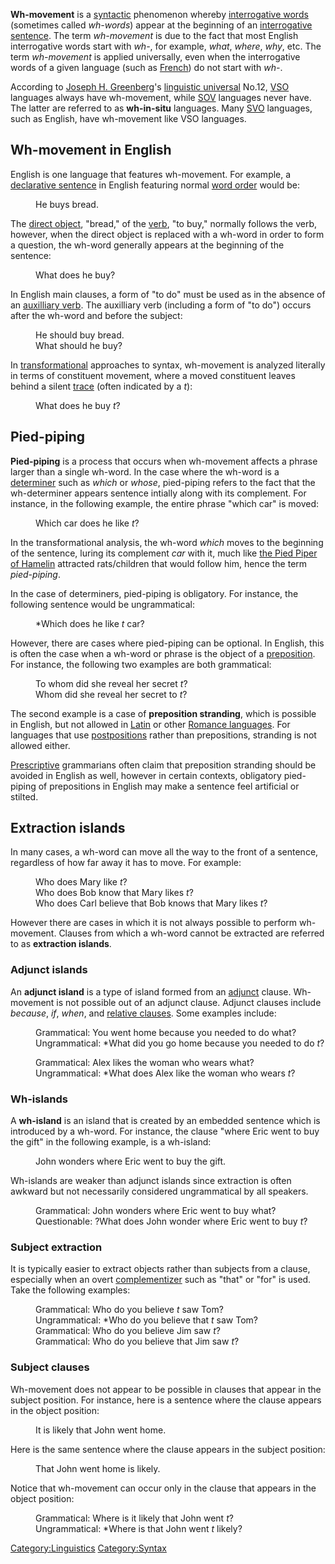 '''Wh-movement''' is a [[syntactic]] phenomenon whereby [[interrogative word]]s (sometimes called ''wh-words'') appear at the beginning of an [[interrogative sentence]].  The term ''wh-movement'' is due to the fact that most English interrogative words start with ''wh-'', for example, ''what'', ''where'', ''why'', etc.  The term ''wh-movement'' is applied universally, even when the interrogative words of a given language (such as [[French language|French]]) do not start with ''wh-''.

According to [[Joseph H. Greenberg]]'s [[linguistic universal]] No.12, [[Verb Subject Object|VSO]] languages always have wh-movement, while [[Subject Object Verb|SOV]] languages never have.  The latter are referred to as '''wh-in-situ''' languages.  Many [[Subject Verb Object|SVO]] languages, such as English, have wh-movement like VSO languages.

==Wh-movement in English==
English is one language that features wh-movement.  For example, a [[declarative sentence]] in English featuring normal [[word order]] would be:
: He buys bread.
The [[direct object]], "bread," of the [[verb]], "to buy," normally follows the verb, however, when the direct object is replaced with a wh-word in order to form a question, the wh-word generally appears at the beginning of the sentence:
: What does he buy?

In English main clauses, a form of "to do" must be used as in the absence of an [[auxilliary verb]].  The auxilliary verb (including a form of "to do") occurs after the wh-word and before the subject:
: He should buy bread.
: What should he buy?

In [[transformational grammar|transformational]] approaches to syntax, wh-movement is analyzed literally in terms of constituent movement, where a moved constituent leaves behind a silent [[trace]] (often indicated by a ''t''):
: What does he buy ''t''?

==Pied-piping==

'''Pied-piping''' is a process that occurs when wh-movement affects a phrase larger than a single wh-word.  In the case where the wh-word is a [[determiner]] such as ''which'' or ''whose'', pied-piping refers to the fact that the wh-determiner appears sentence intially along with its complement.  For instance, in the following example, the entire phrase "which car" is moved:
: Which car does he like ''t''?

In the transformational analysis, the wh-word ''which'' moves to the beginning of the sentence, luring its complement ''car'' with it, much like [[the Pied Piper of Hamelin]] attracted rats/children that would follow him, hence the term ''pied-piping''.

In the case of determiners, pied-piping is obligatory.  For instance, the following sentence would be ungrammatical:
: *Which does he like ''t'' car?

However, there are cases where pied-piping can be optional.  In English, this is often the case when a wh-word or phrase is the object of a [[preposition]].  For instance, the following two examples are both grammatical:
: To whom did she reveal her secret ''t''?
: Whom did she reveal her secret to ''t''?

The second example is a case of '''preposition stranding''', which is possible in English, but not allowed in [[Latin]] or other [[Romance languages]].  For languages that use [[postposition]]s rather than prepositions, stranding is not allowed either.

[[Prescriptive]] grammarians often claim that preposition stranding should be avoided in English as well, however in certain contexts, obligatory pied-piping of prepositions in English may make a sentence feel artificial or stilted.

==Extraction islands==
In many cases, a wh-word can move all the way to the front of a sentence, regardless of how far away it has to move.  For example:
: Who does Mary like ''t''?
: Who does Bob know that Mary likes ''t''?
: Who does Carl believe that Bob knows that Mary likes ''t''?

However there are cases in which it is not always possible to perform wh-movement.  Clauses from which a wh-word cannot be extracted are referred to as '''extraction islands'''.

===Adjunct islands===
An '''adjunct island''' is a type of island formed from an [[adjunct]] clause.  Wh-movement is not possible out of an adjunct clause.  Adjunct clauses include ''because'', ''if'', ''when'', and [[relative clause]]s.  Some examples include:
: Grammatical: You went home because you needed to do what?
: Ungrammatical: *What did you go home because you needed to do ''t''?

: Grammatical: Alex likes the woman who wears what?
: Ungrammatical: *What does Alex like the woman who wears ''t''?

===Wh-islands===
A '''wh-island''' is an island that is created by an embedded sentence which is introduced by a wh-word.  For instance, the clause "where Eric went to buy the gift" in the following example, is a wh-island:
: John wonders where Eric went to buy the gift.

Wh-islands are weaker than adjunct islands since extraction is often awkward but not necessarily considered ungrammatical by all speakers.
: Grammatical: John wonders where Eric went to buy what?
: Questionable: ?What does John wonder where Eric went to buy ''t''?

===Subject extraction===
It is typically easier to extract objects rather than subjects from a clause, especially when an overt [[complementizer]] such as "that" or "for" is used.  Take the following examples:
: Grammatical: Who do you believe ''t'' saw Tom?
: Ungrammatical: *Who do you believe that ''t'' saw Tom?
: Grammatical: Who do you believe Jim saw ''t''?
: Grammatical: Who do you believe that Jim saw ''t''?

===Subject clauses===
Wh-movement does not appear to be possible in clauses that appear in the subject position.  For instance, here is a sentence where the clause appears in the object position:
: It is likely that John went home.
Here is the same sentence where the clause appears in the subject position:
: That John went home is likely.

Notice that wh-movement can occur only in the clause that appears in the object position:
: Grammatical: Where is it likely that John went ''t''?
: Ungrammatical: *Where is that John went ''t'' likely?

[[Category:Linguistics]]
[[Category:Syntax]]